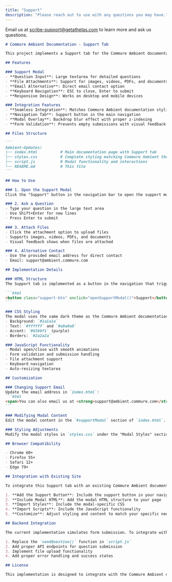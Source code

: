 ```yaml
---
title: "Support"
description: "Please reach out to use with any questions you may have."
---
```


Email us at [scribe-support@getathelas.com](mailto:scribe-support@getathelas.com) to learn more and ask us questions.

````markdown
# Commure Ambient Documentation - Support Tab

This project implements a Support tab for the Commure Ambient documentation website that opens a Linear-style support modal. The implementation matches the design language and styling of the original Commure Ambient documentation site.

## Features

### Support Modal
- **Question Input**: Large textarea for detailed questions
- **File Attachments**: Support for images, videos, PDFs, and documents
- **Email Alternative**: Direct email contact option
- **Keyboard Navigation**: ESC to close, Enter to submit
- **Responsive Design**: Works on desktop and mobile devices

### Integration Features
- **Seamless Integration**: Matches Commure Ambient documentation styling
- **Navigation Tab**: Support button in the main navigation
- **Modal Overlay**: Backdrop blur effect with proper z-indexing
- **Form Validation**: Prevents empty submissions with visual feedback

## Files Structure

```
Ambient-Updates/
├── index.html          # Main documentation page with Support tab
├── styles.css          # Complete styling matching Commure Ambient theme
├── script.js           # Modal functionality and interactions
└── README.md           # This file
```

## How to Use

### 1. Open the Support Modal
Click the "Support" button in the navigation bar to open the support modal.

### 2. Ask a Question
- Type your question in the large text area
- Use Shift+Enter for new lines
- Press Enter to submit

### 3. Attach Files
- Click the attachment option to upload files
- Supports images, videos, PDFs, and documents
- Visual feedback shows when files are attached

### 4. Alternative Contact
- Use the provided email address for direct contact
- Email: support@ambient.commure.com

## Implementation Details

### HTML Structure
The Support tab is implemented as a button in the navigation that triggers a modal overlay:

```html
<button class="support-btn" onclick="openSupportModal()">Support</button>
```

### CSS Styling
The modal uses the same dark theme as the Commure Ambient documentation:
- Background: `#1a1a1a`
- Text: `#ffffff` and `#a0a0a0`
- Accent: `#6366f1` (purple)
- Borders: `#2a2a2a`

### JavaScript Functionality
- Modal open/close with smooth animations
- Form validation and submission handling
- File attachment support
- Keyboard navigation
- Auto-resizing textarea

## Customization

### Changing Support Email
Update the email address in `index.html`:
```html
<span>You can also email us at <strong>support@ambient.commure.com</strong></span>
```

### Modifying Modal Content
Edit the modal content in the `#supportModal` section of `index.html`.

### Styling Adjustments
Modify the modal styles in `styles.css` under the "Modal Styles" section.

## Browser Compatibility

- Chrome 60+
- Firefox 55+
- Safari 12+
- Edge 79+

## Integration with Existing Site

To integrate this Support tab with an existing Commure Ambient documentation site:

1. **Add the Support Button**: Include the support button in your navigation
2. **Include Modal HTML**: Add the modal HTML structure to your page
3. **Import Styles**: Include the modal-specific CSS
4. **Import Scripts**: Include the JavaScript functionality
5. **Customize**: Adjust styling and content to match your specific needs

## Backend Integration

The current implementation simulates form submission. To integrate with a real backend:

1. Replace the `sendQuestion()` function in `script.js`
2. Add proper API endpoints for question submission
3. Implement file upload functionality
4. Add proper error handling and success states

## License

This implementation is designed to integrate with the Commure Ambient documentation website and follows the same design principles and styling guidelines. 
````